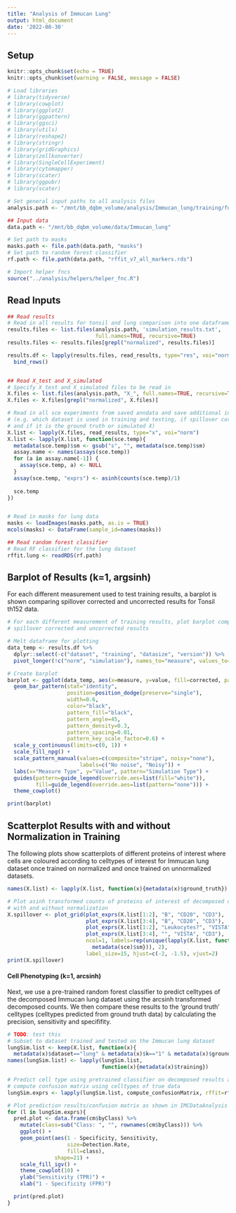```yaml
---
title: "Analysis of Immucan Lung"
output: html_document
date: '2022-08-30'
---
```


## Setup

```r
knitr::opts_chunk$set(echo = TRUE)
knitr::opts_chunk$set(warning = FALSE, message = FALSE)

# Load libraries
# library(tidyverse)
# library(cowplot)
# library(ggplot2)
# library(ggpattern)
# library(ggsci)
# library(utils)
# library(reshape2)
# library(stringr)
# library(gridGraphics)
# library(zellkonverter)
# library(SingleCellExperiment)
# library(cytomapper)
# library(scater)
# library(ggpubr)
# library(scater)
```

```r
# Set general input paths to all analysis files
analysis.path <- "/mnt/bb_dqbm_volume/analysis/Immucan_lung/training/full"

## Input data
data.path <- "/mnt/bb_dqbm_volume/data/Immucan_lung"

# Set path to masks
masks.path <- file.path(data.path, "masks")
# Set path to random forest classifier
rf.path <- file.path(data.path, "rffit_v7_all_markers.rds")
```

```r
# Import helper fncs
source("../analysis/helpers/helper_fnc.R")
```

## Read Inputs

```r
## Read results
# Read in all results for tonsil and lung comparison into one dataframe
results.files <- list.files(analysis.path, 'simulation_results.txt',
                            full.names=TRUE, recursive=TRUE)
results.files <- results.files[grepl("normalized", results.files)]

results.df <- lapply(results.files, read_results, type="res", voi="norm") %>% 
  bind_rows() 


## Read X_test and X_simulated
# Specify X_test and X_simulated files to be read in
X.files <- list.files(analysis.path, "X_", full.names=TRUE, recursive=TRUE)
X.files <- X.files[grepl("normalized", X.files)]

# Read in all sce experiments from saved anndata and save additional info in metadata
# (e.g. which dataset is used in training and testing, if spillover correction was used 
# and if it is the ground truth or simulated X)
X.list <- lapply(X.files, read_results, type="x", voi="norm")
X.list <- lapply(X.list, function(sce.temp){
  metadata(sce.temp)$sm <- gsub("s", "", metadata(sce.temp)$sm)
  assay.name <- names(assays(sce.temp))
  for (a in assay.name[-1]) {
    assay(sce.temp, a) <- NULL
  }
  assay(sce.temp, "exprs") <- asinh(counts(sce.temp)/1)
  
  sce.temp
})


# Read in masks for lung data
masks <- loadImages(masks.path, as.is = TRUE)
mcols(masks) <- DataFrame(sample_id=names(masks))

## Read random forest classifier
# Read RF classifier for the lung dataset
rffit.lung <- readRDS(rf.path)
```

## Barplot of Results (k=1, argsinh)

For each different measurement used to test training results, a barplot is shown 
comparing spillover corrected and uncorrected results for Tonsil th152 data.

```r
# For each different measurement of training results, plot barplot comparing
# spillover corrected and uncorrected results

# Melt dataframe for plotting
data_temp <- results.df %>%
  dplyr::select(-c("dataset", "training", "datasize", "version")) %>%
  pivot_longer(!c("norm", "simulation"), names_to="measure", values_to="value")

# Create barplot
barplot <- ggplot(data_temp, aes(x=measure, y=value, fill=corrected, pattern=simulation)) +
  geom_bar_pattern(stat="identity",
                   position=position_dodge(preserve="single"),
                   width=0.6,
                   color="black", 
                   pattern_fill="black",
                   pattern_angle=45,
                   pattern_density=0.3,
                   pattern_spacing=0.01,
                   pattern_key_scale_factor=0.6) +
  scale_y_continuous(limits=c(0, 1)) +
  scale_fill_npg() +
  scale_pattern_manual(values=c(composite="stripe", noisy="none"), 
                       labels=c("No noise", "Noisy")) +
  labs(x="Measure Type", y="Value", pattern="Simulation Type") + 
  guides(pattern=guide_legend(override.aes=list(fill="white")),
         fill=guide_legend(override.aes=list(pattern="none"))) +
  theme_cowplot()

print(barplot)
```

## Scatterplot Results with and without Normalization in Training 

The following plots show scatterplots of different proteins of interest where cells
are coloured according to celltypes of interest for Immucan lung dataset once trained
on normalized and once trained on unnormalized datasets.

```r
names(X.list) <- lapply(X.list, function(x){metadata(x)$ground_truth})

# Plot asinh transformed counts of proteins of interest of decomposed data trained
# with and without normalization
X.spillover <- plot_grid(plot_exprs(X.list[1:2], "B", "CD20", "CD3"),
                         plot_exprs(X.list[3:4], "B", "CD20", "CD3"),
                         plot_exprs(X.list[1:2], "Leukocytes?", "VISTA", "CD3"),
                         plot_exprs(X.list[3:4], "", "VISTA", "CD3"),
                         ncol=1, labels=rep(unique(lapply(X.list, function(sce){
                           metadata(sce)$sm})), 2),
                         label_size=15, hjust=c(-2, -1.5), vjust=2)
print(X.spillover)
```

#### Cell Phenotyping (k=1, arcsinh)

Next, we use a pre-trained random forest classifier to predict celltypes of the decomposed
Immucan lung dataset using the arcsinh transformed decomposed counts.
We then compare these results to the 'ground truth' celltypes (celltypes predicted from
ground truth data) by calculating the precision, sensitivity and specififity.

```r
# TODO: test this
# Subset to dataset trained and tested on the Immucan lung dataset
lungSim.list <- keep(X.list, function(x){
  metadata(x)$dataset=="lung" & metadata(x)$k=="1" & metadata(x)$ground_truth=="simulated"})
names(lungSim.list) <- lapply(lungSim.list,
                              function(x){metadata(x)$training})

# Predict cell type using pretrained classifier on decomposed results and
# compute confusion matrix using celltypes of true data
lungSim.exprs <- lapply(lungSim.list, compute_confusionMatrix, rffit=rffit.lung)

# Plot prediction results/confusion matrix as shown in IMCDataAnalysis script
for (l in lungSim.exprs){
  pred.plot <- data.frame(cm$byClass) %>%
    mutate(class=sub("Class: ", "", rownames(cm$byClass))) %>%
    ggplot() +
    geom_point(aes(1 - Specificity, Sensitivity,
                   size=Detection.Rate,
                   fill=class),
               shape=21) +
    scale_fill_igv() +
    theme_cowplot(10) +
    ylab("Sensitivity (TPR)") +
    xlab("1 - Specificity (FPR)")

  print(pred.plot)
}

```